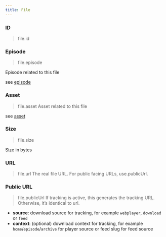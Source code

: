 ```yaml
---
title: File
---
```


### ID
> file.id

### Episode
> file.episode

Episode related to this file

see [episode](./episode)

### Asset
> file.asset
Asset related to this file

see [asset](./asset)

### Size
> file.size

Size in bytes

### URL
> file.url
The real file URL. For public facing URLs, use.publicUrl.

### Public URL
> file.publicUrl
If tracking is active, this generates the tracking URL. Otherwise, it’s identical to url.

* __source__: download source for tracking, for example `webplayer`, `download` or `feed`
* __context__: (optional) download context for tracking, for example `home`/`episode`/`archive` for player source or feed slug for feed source
